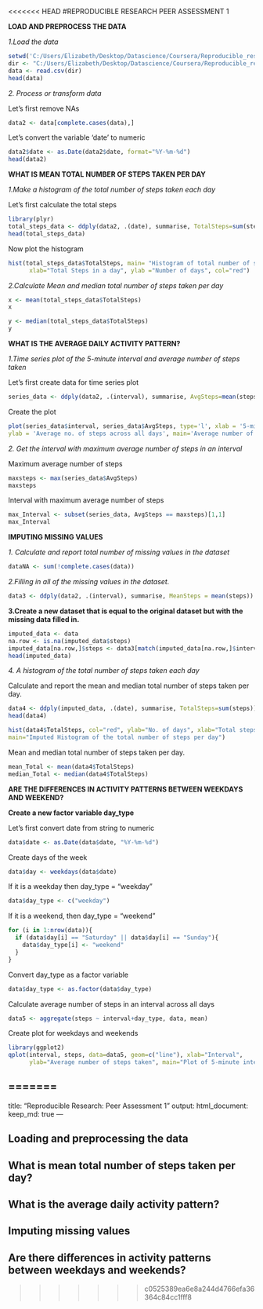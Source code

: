 <<<<<<< HEAD
#REPRODUCIBLE RESEARCH PEER ASSESSMENT 1

**LOAD AND PREPROCESS THE DATA**

*1.Load the data*

```r
setwd('C:/Users/Elizabeth/Desktop/Datascience/Coursera/Reproducible_research/repdata_data_activity')
dir <- "C:/Users/Elizabeth/Desktop/Datascience/Coursera/Reproducible_research/repdata_data_activity/activity.csv"
data <- read.csv(dir)
head(data)
```

*2. Process or transform data*

Let's first remove NAs

```r
data2 <- data[complete.cases(data),]
```

Let's convert the variable 'date' to numeric

```r
data2$date <- as.Date(data2$date, format="%Y-%m-%d")
head(data2)
```




**WHAT IS MEAN TOTAL NUMBER OF STEPS TAKEN PER DAY**

*1.Make a histogram of the total number of steps taken each day*

Let's first calculate the total steps

```r
library(plyr)
total_steps_data <- ddply(data2, .(date), summarise, TotalSteps=sum(steps))
head(total_steps_data)
```
Now plot the histogram

```r
hist(total_steps_data$TotalSteps, main= "Histogram of total number of steps per day",
      xlab="Total Steps in a day", ylab ="Number of days", col="red")
```

*2.Calculate Mean and median total number of steps taken per day*

```r
x <- mean(total_steps_data$TotalSteps)
x

y <- median(total_steps_data$TotalSteps)
y
```



**WHAT IS THE AVERAGE DAILY ACTIVITY PATTERN?**

*1.Time series plot of the 5-minute interval and average number of steps taken*

Let's first create data for time series plot

```r
series_data <- ddply(data2, .(interval), summarise, AvgSteps=mean(steps))
```

Create the plot

```r
plot(series_data$interval, series_data$AvgSteps, type='l', xlab = '5-minute interval',
ylab = 'Average no. of steps across all days', main='Average number of steps averaged over all days')
```

*2. Get the interval with maximum average number of steps in an interval*

Maximum average number of steps

```r
maxsteps <- max(series_data$AvgSteps)
maxsteps
```

Interval with maximum average number of steps

```r
max_Interval <- subset(series_data, AvgSteps == maxsteps)[1,1]
max_Interval
```



**IMPUTING MISSING VALUES**

*1. Calculate and report total number of missing values in the dataset*

```r
dataNA <- sum(!complete.cases(data))
```

*2.Filling in all of the missing values in the dataset.*

```r
data3 <- ddply(data2, .(interval), summarise, MeanSteps = mean(steps))
```

**3.Create a new dataset that is equal to the original dataset but with the missing data filled in.**

```r
imputed_data <- data
na.row <- is.na(imputed_data$steps)
imputed_data[na.row,]$steps <- data3[match(imputed_data[na.row,]$interval, data3$interval), 2]
head(imputed_data)
```

*4. A histogram of the total number of steps taken each day*

Calculate and report the mean and median total number of steps taken per day.
 
```r
data4 <- ddply(imputed_data, .(date), summarise, TotalSteps=sum(steps))
head(data4)

hist(data4$TotalSteps, col="red", ylab="No. of days", xlab="Total steps per day", 
main="Imputed Histogram of the total number of steps per day")
```

Mean and median total number of steps taken per day.

```r
mean_Total <- mean(data4$TotalSteps)
median_Total <- median(data4$TotalSteps)
```




**ARE THE DIFFERENCES IN ACTIVITY PATTERNS BETWEEN WEEKDAYS AND WEEKEND?**

**Create a new factor variable day_type**

Let's first convert date from string to numeric

```r
data$date <- as.Date(data$date, "%Y-%m-%d")
```

Create days of the week 

```r
data$day <- weekdays(data$date)
```
If it is a weekday then day_type = "weekday" 

```r
data$day_type <- c("weekday")
```

If it is a weekend, then day_type = "weekend"

```r
for (i in 1:nrow(data)){
  if (data$day[i] == "Saturday" || data$day[i] == "Sunday"){
    data$day_type[i] <- "weekend"
  }
}
```

Convert day_type as a factor variable

```r
data$day_type <- as.factor(data$day_type)
```

Calculate average number of steps in an interval across all days

```r
data5 <- aggregate(steps ~ interval+day_type, data, mean)
```

Create plot for weekdays and weekends

```r
library(ggplot2)
qplot(interval, steps, data=data5, geom=c("line"), xlab="Interval", 
      ylab="Average number of steps taken", main="Plot of 5-minute interval") + facet_wrap(~ day_type, ncol=1)
```










=======
---
title: "Reproducible Research: Peer Assessment 1"
output: 
  html_document:
    keep_md: true
---


## Loading and preprocessing the data



## What is mean total number of steps taken per day?



## What is the average daily activity pattern?



## Imputing missing values



## Are there differences in activity patterns between weekdays and weekends?
>>>>>>> c0525389ea6e8a244d4766efa36364c84cc1fff8
